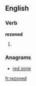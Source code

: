 ==English==

===Verb===
'''rezoned'''

# {{present participle of|[[rezone]]}}

===Anagrams===
* [[red zone#English|red zone]]

[[fr:rezoned]]